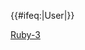 {{User language-3|Ruby|這個用戶能'''[[:Category:Ruby-3 使用者|熟練地]]'''使用'''[[:Category:Ruby 使用者|Ruby]]'''。|Ruby}}<includeonly>{{#ifeq:{{NAMESPACE}}|User|[[Category:维基程序员|{{PAGENAME}}]]}}</includeonly><noinclude>[[Category:程式用戶框模板|Ruby-3]]</noinclude>